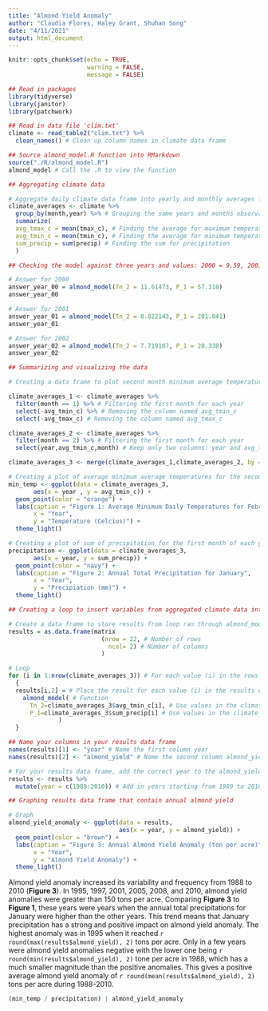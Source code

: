 ```yaml
---
title: "Almond Yield Anomaly"
author: "Claudia Flores, Haley Grant, Shuhan Song"
date: "4/11/2021"
output: html_document
---
```


```r
knitr::opts_chunk$set(echo = TRUE,
                      warning = FALSE, 
                      message = FALSE)
```

```r
## Read in packages
library(tidyverse)
library(janitor)
library(patchwork)
```

```r
## Read in data file 'clim.txt'
climate <- read_table2("clim.txt") %>% 
  clean_names() # Clean up column names in climate data frame
```

```r
## Source almond_model.R function into RMarkdown
source("./R/almond_model.R")
almond_model # Call the .R to view the function
```

```r
## Aggregating climate data

# Aggregate daily climate data frame into yearly and monthly averages for minimum and maximum temperature observations and sum for precipitation
climate_averages <- climate %>% 
  group_by(month,year) %>% # Grouping the same years and months observations within the year and month column to have results separated out into monthly and yearly results
  summarize(
  avg_tmax_c = mean(tmax_c), # Finding the average for maximum temperature
  avg_tmin_c = mean(tmin_c), # Finding the average for minimum temperature
  sum_precip = sum(precip) # Finding the sum for precipitation 
  )

```

```r
## Checking the model against three years and values: 2000 = 9.59, 2001 = 159.51, 2002 = 0.24

# Answer for 2000
answer_year_00 = almond_model(Tn_2 = 11.61473, P_1 = 57.318)
answer_year_00

# Answer for 2001
answer_year_01 = almond_model(Tn_2 = 8.822143, P_1 = 201.041)
answer_year_01

# Answer for 2002
answer_year_02 = almond_model(Tn_2 = 7.719107, P_1 = 20.338)
answer_year_02
```
```r
## Summarizing and visualizing the data

# Creating a data frame to plot second month minimum average temperatures and first month sum of precipitation for all years

climate_averages_1 <- climate_averages %>% 
  filter(month == 1) %>% # Filtering the first month for each year
  select(-avg_tmin_c) %>% # Removing the column named avg_tmin_c
  select(-avg_tmax_c) # Removing the column named avg_tmax_c

climate_averages_2 <- climate_averages %>% 
  filter(month == 2) %>% # Filtering the first month for each year
  select(year,avg_tmin_c,month) # Keep only two columns: year and avg_tmin_c

climate_averages_3 <- merge(climate_averages_1,climate_averages_2, by = "year") # Combine climate_averages_1 and climate_averages_2 data frames into one data frame called climate_averages_3

# Creating a plot of average minimum average temperatures for the second month of each year
min_temp <- ggplot(data = climate_averages_3, 
       aes(x = year , y = avg_tmin_c)) + 
  geom_point(color = "orange") + 
  labs(caption = "Figure 1: Average Minimum Daily Temperatures for February",
       x = "Year",
       y = "Temperature (Celcius)") +
  theme_light()
```

```r
# Creating a plot of sum of precipitation for the first month of each year
precipitation <- ggplot(data = climate_averages_3, 
       aes(x = year, y = sum_precip)) + 
  geom_point(color = "navy") + 
  labs(caption = "Figure 2: Annual Total Precipitation for January", 
       x = "Year",
       y = "Precipiation (mm)") +
  theme_light()
```


```r
## Creating a loop to insert variables from aggregated climate data into the almond_model function

# Create a data frame to store results from loop ran through almond_model.R function
results = as.data.frame(matrix
                          (nrow = 22, # Number of rows
                            ncol= 2) # Number of columns
                          )

# Loop
for (i in 1:nrow(climate_averages_3)) # For each value (i) in the rows in the climate_averages_3 data frame
  {
  results[i,2] = # Place the result for each value (i) in the results data frame in column 1
    almond_model( # Function
      Tn_2=climate_averages_3$avg_tmin_c[i], # Use values in the climate_averages_3 data frame column avg_tmin_c
      P_1=climate_averages_3$sum_precip[i] # Use values in the climate_averages_3 data frame column sum_precip
              )
  }

## Name your columns in your results data frame
names(results)[1] <- "year" # Name the first column year
names(results)[2] <- "almond_yield" # Name the second column almond_yield

# For your results data frame, add the correct year to the almond_yield result obtained from running the loop
results <- results %>% 
  mutate(year = c(1989:2010)) # Add in years starting from 1989 to 2010
```

```r
## Graphing results data frame that contain annual almond yield

# Graph
almond_yield_anomaly <- ggplot(data = results, 
                               aes(x = year, y = almond_yield)) + 
  geom_point(color = "brown") + 
  labs(caption = "Figure 3: Annual Almond Yield Anomaly (ton per acre)", 
       x = "Year",
       y = "Almond Yield Anomaly") +
  theme_light()
```


Almond yield anomaly increased its variability and frequency from 1988 to 2010 (**Figure 3**). In 1995, 1997, 2001, 2005, 2008, and 2010, almond yield anomalies were greater than 150 tons per acre. Comparing **Figure 3** to **Figure 1**, these years were years when the annual total precipitations for January were higher than the other years. This trend means that January precipitation has a strong and positive impact on almond yield anomaly. The highest anomaly was in 1995 when it reached `r round(max(results$almond_yield), 2)` tons per acre. Only in a few years were almond yield anomalies negative with the lower one being `r round(min(results$almond_yield), 2)` tone per acre in 1988, which has a much smaller magnitude than the positive anomalies. This gives a positive average almond yield anomaly of `r round(mean(results$almond_yield), 2)` tons per acre during 1988-2010. 

```r
(min_temp / precipitation) | almond_yield_anomaly
```

